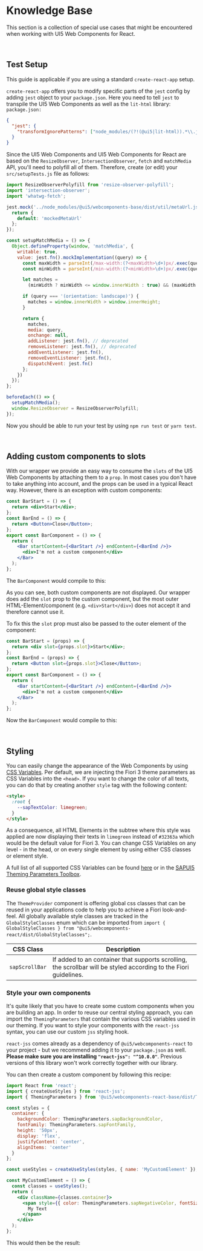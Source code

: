 
<Meta title="Knowledge Base" />

# Knowledge Base

This section is a collection of special use cases that might be encountered when working with UI5 Web Components for React.

<TableOfContent />

<br />

## Test Setup

This guide is applicable if you are using a standard `create-react-app` setup.

`create-react-app` offers you to modify specific parts of the `jest` config by adding `jest` object to your `package.json`.
Here you need to tell `jest` to transpile the UI5 Web Components as well as the `lit-html` library:<br />
`package.json:`

```json
{
  "jest": {
    "transformIgnorePatterns": ["node_modules/(?!(@ui5|lit-html)).*\\.js$"]
  }
}
```

Since the UI5 Web Components and UI5 Web Components for React are based on the `ResizeObserver`, `IntersectionObserver`, `fetch` and `matchMedia` API, you'll need to polyfill all of them.
Therefore, create (or edit) your `src/setupTests.js` file as follows:

```js
import ResizeObserverPolyfill from 'resize-observer-polyfill';
import 'intersection-observer';
import 'whatwg-fetch';

jest.mock('../node_modules/@ui5/webcomponents-base/dist/util/metaUrl.js', () => {
  return {
    default: 'mockedMetaUrl'
  };
});

const setupMatchMedia = () => {
  Object.defineProperty(window, 'matchMedia', {
    writable: true,
    value: jest.fn().mockImplementation((query) => {
      const maxWidth = parseInt(/max-width:(?<maxWidth>\d+)px/.exec(query)?.groups?.maxWidth);
      const minWidth = parseInt(/min-width:(?<minWidth>\d+)px/.exec(query)?.groups?.minWidth);

      let matches =
        (minWidth ? minWidth <= window.innerWidth : true) && (maxWidth ? window.innerWidth <= maxWidth : true);

      if (query === '(orientation: landscape)') {
        matches = window.innerWidth > window.innerHeight;
      }

      return {
        matches,
        media: query,
        onchange: null,
        addListener: jest.fn(), // deprecated
        removeListener: jest.fn(), // deprecated
        addEventListener: jest.fn(),
        removeEventListener: jest.fn(),
        dispatchEvent: jest.fn()
      };
    })
  });
};

beforeEach(() => {
  setupMatchMedia();
  window.ResizeObserver = ResizeObserverPolyfill;
});
```

Now you should be able to run your test by using `npm run test` or `yarn test`.

<br />

## Adding custom components to slots

With our wrapper we provide an easy way to consume the `slots` of the UI5 Web Components by attaching them to a `prop`.
In most cases you don't have to take anything into account, and the props can be used in a typical React way. However, there is an exception with custom components:

```jsx
const BarStart = () => {
  return <div>Start</div>;
};
const BarEnd = () => {
  return <Button>Close</Button>;
};
export const BarComponent = () => {
  return (
    <Bar startContent={<BarStart />} endContent={<BarEnd />}>
      <div>I'm not a custom component</div>
    </Bar>
  );
};
```

The `BarComponent` would compile to this:

<FaultyBarComponent />

As you can see, both custom components are not displayed.
Our wrapper does add the `slot` prop to the custom component, but the most outer HTML-Element/component (e.g. `<div>Start</div>`) does not accept it and therefore cannot use it.

To fix this the `slot` prop must also be passed to the outer element of the component:

```jsx
const BarStart = (props) => {
  return <div slot={props.slot}>Start</div>;
};
const BarEnd = (props) => {
  return <Button slot={props.slot}>Close</Button>;
};
export const BarComponent = () => {
  return (
    <Bar startContent={<BarStart />} endContent={<BarEnd />}>
      <div>I'm not a custom component</div>
    </Bar>
  );
};
```

Now the `BarComponent` would compile to this:

<BarComponent />

<br />

## Styling

You can easily change the appearance of the Web Components by using [CSS Variables](https://www.w3schools.com/Css/css3_variables.asp).
Per default, we are injecting the Fiori 3 theme parameters as CSS Variables into the `<head>`.
If you want to change the color of all texts, you can do that by creating another `style` tag with the following content:

```html
<style>
  :root {
    --sapTextColor: limegreen;
  }
</style>
```

As a consequence, all HTML Elements in the subtree where this style was applied are now displaying their texts in `limegreen` instead of `#32363a` which would be the default value for Fiori 3.
You can change CSS Variables on any level - in the head, or on every single element by using either CSS classes or element style.

A full list of all supported CSS Variables can be found [here](https://github.com/SAP/ui5-webcomponents-react/blob/main/packages/base/src/styling/ThemingParameters.ts)
or in the [SAPUI5 Theming Parameters Toolbox](https://sapui5.hana.ondemand.com/test-resources/sap/m/demokit/theming/webapp/index.html).

### Reuse global style classes

The `ThemeProvider` component is offering global css classes that can be reused in your applications code to help you to achieve a Fiori look-and-feel.
All globally available style classes are tracked in the `GlobalStyleClasses` enum which can be imported from `import { GlobalStyleClasses } from "@ui5/webcomponents-react/dist/GlobalStyleClasses";`.

| CSS Class      | Description                                                                                                       |
| -------------- | ----------------------------------------------------------------------------------------------------------------- |
| `sapScrollBar` | If added to an container that supports scrolling, the scrollbar will be styled according to the Fiori guidelines. |

### Style your own components

It's quite likely that you have to create some custom components when you are building an app.
In order to reuse our central styling approach, you can import the `ThemingParameters` that contain the various CSS variables used in our theming.
If you want to style your components with the `react-jss` syntax, you can use our custom `jss` styling hook.

`react-jss` comes already as a dependency of `@ui5/webcomponents-react` to your project - but we recommend adding it to your `package.json` as well.
**Please make sure you are installing `"react-jss": "^10.0.0"`**. Previous versions of this library won't work correctly together with our library.

You can then create a custom component by following this recipe:

```jsx
import React from 'react';
import { createUseStyles } from 'react-jss';
import { ThemingParameters } from '@ui5/webcomponents-react-base/dist/ThemingParameters';

const styles = {
  container: {
    backgroundColor: ThemingParameters.sapBackgroundColor,
    fontFamily: ThemingParameters.sapFontFamily,
    height: '50px',
    display: 'flex',
    justifyContent: 'center',
    alignItems: 'center'
  }
};

const useStyles = createUseStyles(styles, { name: 'MyCustomElement' });

const MyCustomElement = () => {
  const classes = useStyles();
  return (
    <div className={classes.container}>
      <span style={{ color: ThemingParameters.sapNegativeColor, fontSize: ThemingParameters.sapFontLargeSize }}>
        My Text
      </span>
    </div>
  );
};
```

This would then be the result:

<ThemeProvider>
  <MyCustomElement />
</ThemeProvider>

<Footer />
